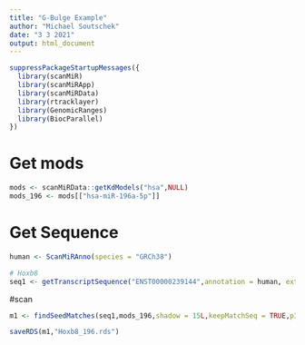 ```yaml
---
title: "G-Bulge Example"
author: "Michael Soutschek"
date: "3 3 2021"
output: html_document
---
```



```r
suppressPackageStartupMessages({
  library(scanMiR)
  library(scanMiRApp)
  library(scanMiRData)
  library(rtracklayer)
  library(GenomicRanges)
  library(BiocParallel)
})

```


# Get mods
```r
mods <- scanMiRData::getKdModels("hsa",NULL)
mods_196 <- mods[["hsa-miR-196a-5p"]]
```

# Get Sequence
```r
human <- ScanMiRAnno(species = "GRCh38")

# Hoxb8
seq1 <- getTranscriptSequence("ENST00000239144",annotation = human, extract = "UTRonly")
```

#scan
```r
m1 <- findSeedMatches(seq1,mods_196,shadow = 15L,keepMatchSeq = TRUE,p3.extra = TRUE)

saveRDS(m1,"Hoxb8_196.rds")
```

